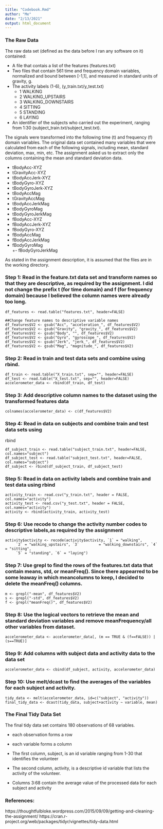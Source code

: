 ```yaml
---
title: "Codebook.Rmd"
author: "Me"
date: "2/13/2021"
output: html_document
---
```


### The Raw Data

The raw data set (defined as the data before I ran any software on it) contained:

-  A file that contais a list of the features (features.txt) 
- Two files that contain 561  time and frequency domain variables, normalized and
bound between [-1,1], and measured in standard units of gravity, g. 
- The activity labels (1-6),  (y_train.txt/y_test.txt)   
    + 1 WALKING  
    + 2 WALKING_UPSTAIRS  
    + 3 WALKING_DOWNSTAIRS  
    + 4 SITTING  
    + 5 STANDING  
    + 6 LAYING 
- An identifier of the  subjects who carried out the experiment, ranging from 1:30 
(subject_train.txt/subject_test.txt). 

The signals were transformed into the following time (t) and frequency (f) 
domain variables.  The original data set contained many variables that were 
calculated from each of the following signals, including mean, standard deviation,
max, min, etc.  The assignment asked us to extract only the columns containing the
mean and standard deviation data.  


+ tBodyAcc-XYZ  
+ tGravityAcc-XYZ  
+ tBodyAccJerk-XYZ  
+ tBodyGyro-XYZ  
+ tBodyGyroJerk-XYZ   
+ tBodyAccMag   
+ tGravityAccMag  
+ tBodyAccJerkMag  
+ tBodyGyroMag  
+ tBodyGyroJerkMag  
+ fBodyAcc-XYZ  
+ fBodyAccJerk-XYZ  
+ fBodyGyro-XYZ  
+ fBodyAccMag  
+ fBodyAccJerkMag  
+ fBodyGyroMag  
+- fBodyGyroJerkMag  

As stated in the assignment description, it is assumed that the files are in 
the working directory.

### Step 1:  Read in the feature.txt data set and transform names so that they are descriptive, as required by the assignment. I did not change the prefix t (for time domain) and f (for frequency domain) because I believed the column names were already too long.

```
df_features <- read.table("features.txt", header=FALSE)

##Change feature names to descriptive variable names
df_features$V2 <- gsub("Acc", "acceleration_", df_features$V2)
df_features$V2 <- gsub("Gravity", "gravity_", df_features$V2)
df_features$V2 <- gsub("Body", "", df_features$V2)
df_features$V2 <- gsub("Gyro", "gyroscope_", df_features$V2)
df_features$V2 <- gsub("Jerk", "jerk_", df_features$V2)
df_features$V2 <- gsub("Mag", "magnitude_", df_features$V2)
```

### Step 2:  Read in train and test data sets and combine using rbind.  

```
df_train <- read.table("X_train.txt", sep="", header=FALSE)
df_test <- read.table("X_test.txt", sep="", header=FALSE)
accelerometer_data <- rbind(df_train, df_test)
```

### Step 3:  Add descriptive column names to the dataset using the transformed features data

```
colnames(accelerometer_data) <- c(df_features$V2)
```

### Step 4:  Read in data on subjects and combine train and test data sets using 
rbind

```
df_subject_train <- read.table("subject_train.txt", header=FALSE, col.names="subject")
df_subject_test <- read.table("subject_test.txt", header=FALSE, col.names="subject")
df_subject <- rbind(df_subject_train, df_subject_test)
```

### Step 5:  Read in data on activity labels and combine train and test data using rbind

```
activity_train <- read.csv("y_train.txt", header = FALSE, col.names="activity")
activity_test <- read.csv("y_test.txt", header = FALSE, col.names="activity")
activity <- rbind(activity_train, activity_test)
```

### Step 6:  Use recode to change the activity number codes to descriptive labels,as required by the assignment

```
activity$activity <- recode(activity$activity, `1` = "walking", 
     `2` = "walking_upstairs", `3`         = "walking_downstairs", `4` = "sitting",
     `5` = "standing", `6` = "laying")
```

### Step 7:  Use grepl to find the rows of the features.txt data that contain means, std, or meanFreq().  Since there appearred to be some leaway in which meancolumns to keep, I decided to delete the meanFreq() columns.

```
m <- grepl("-mean", df_features$V2)
s <- grepl("-std", df_features$V2)
f <- grepl("meanFreq()", df_features$V2)
```

### Step 8:  Use the logical vectors to retrieve the mean and standard deviation variables and remove meanFrequency/all other variables from dataset.

```
accelerometer_data <- accelerometer_data[, (m == TRUE & (f==FALSE)) | (s==TRUE)]
```

### Step 9:  Add columns with subject data and activity data to the data set

```
accelerometer_data <- cbind(df_subject, activity, accelerometer_data)
```

### Step 10:  Use melt/dcast to find the averages of the variables for each subject and activity.

```
tidy_data <- melt(accelerometer_data, id=c("subject", "activity"))
final_tidy_data <- dcast(tidy_data, subject+activity ~ variable, mean)
```

### The Final Tidy Data Set

The final tidy data set contains 180 observations of 68 variables.  

- each observation forms a row  
- each variable forms a column  

- The first column, subject, is an id variable ranging from 1-30 that identifies 
the volunteer
- The second column, activity, is a descriptive id variable that lists the 
activity of the volunteer. 
- Columns 3:68 contain the average value of the processed data for each subject
and activity

### References:

https://thoughtfulbloke.wordpress.com/2015/09/09/getting-and-cleaning-the-assignment/
https://cran.r-project.org/web/packages/tidyr/vignettes/tidy-data.html
